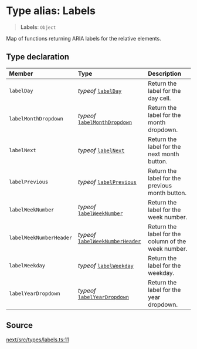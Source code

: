 # Type alias: Labels

> **Labels**: `Object`

Map of functions returning ARIA labels for the relative elements.

## Type declaration

| Member | Type | Description |
| :------ | :------ | :------ |
| `labelDay` | *typeof* [`labelDay`](/api/next/functions/labelDay.mdx) | Return the label for the day cell. |
| `labelMonthDropdown` | *typeof* [`labelMonthDropdown`](/api/next/functions/labelMonthDropdown.mdx) | Return the label for the month dropdown. |
| `labelNext` | *typeof* [`labelNext`](/api/next/functions/labelNext.mdx) | Return the label for the next month button. |
| `labelPrevious` | *typeof* [`labelPrevious`](/api/next/functions/labelPrevious.mdx) | Return the label for the previous month button. |
| `labelWeekNumber` | *typeof* [`labelWeekNumber`](/api/next/functions/labelWeekNumber.mdx) | Return the label for the week number. |
| `labelWeekNumberHeader` | *typeof* [`labelWeekNumberHeader`](/api/next/functions/labelWeekNumberHeader.mdx) | Return the label for the column of the week number. |
| `labelWeekday` | *typeof* [`labelWeekday`](/api/next/functions/labelWeekday.mdx) | Return the label for the weekday. |
| `labelYearDropdown` | *typeof* [`labelYearDropdown`](/api/next/functions/labelYearDropdown.mdx) | Return the label for the year dropdown. |

## Source

[next/src/types/labels.ts:11](https://github.com/gpbl/react-day-picker/blob/86f49ff11/next/src/types/labels.ts#L11)
